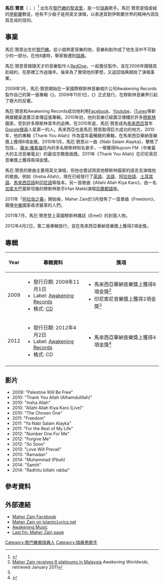 {{noteTA
|T=zh-hans:马赫·赞恩; zh-hant:馬赫·贊恩; zh-tw:馬赫·贊恩
|1=zh-hans:马厄·赞恩; zh-hant:馬厄·贊恩; zh-tw:馬赫·贊恩
}}
{{blpsources|time=2014-06-14T12:00:16+00:00}}
{{藝人
| 姓名 = 馬厄·贊恩
| 類型 = 男歌手
| 圖片 =Maher Zain at Tuisa charity concert Essen Germany 2012.jpg
| 原名 = 
| 英文名 = Maher Zain
| 國籍 = {{瑞典}}
| 出生日期 = {{birth_date_and_age|1981|7|6}}
| 出生地點 = [[黎巴嫩|黎巴嫩]][[的黎波里|的黎波里]]
| 職業 =[[音乐人|音乐人]]、[[歌手|歌手]]、[[創作歌手|創作歌手]]
| 語言 = [[阿拉伯語|阿拉伯語]]、[[英語|英語]]、[[瑞典語|瑞典語]]
| 宗教信仰 = [[伊斯蘭教|伊斯蘭教]][[遜尼派|遜尼派]]
| 音樂類型 = [[流行音樂|流行音樂]]、[[靈魂音樂|靈魂音樂]]、[[R&B|R&B]]
| 演奏樂器 = [[鋼琴|鋼琴]]、[[吉他|吉他]]
| 活躍年代 =2009年至今
| 唱片公司 = [[Awakening_Records|Awakening Records]]<br />[[Sony_Music|Sony Music]]
| 網站 = {{URL|http://www.maherzain.com/}}
}}

'''馬厄·贊恩'''（{{lang-ar|ماهر زين}}； {{bd|1981年|7月6日}}）<ref>{{Cite web |url=https://twitter.com/MaherZain/status/312996761113346049 |title=存档副本 |accessdate=2014-06-13 |archive-date=2016-04-09 |archive-url=https://web.archive.org/web/20160409002112/https://twitter.com/maherzain/status/312996761113346049 |dead-url=no }}</ref> 出生在[[黎巴嫩|黎巴嫩]][[的黎波里_(黎巴嫩)|的黎波里]]，是一位[[瑞典|瑞典]]歌手。馬厄·贊恩是個虔誠的[[伊斯蘭|伊斯蘭]]教徒，他有不少曲子是用英文演唱，以表達其對伊斯蘭世界的精神內涵及其忠貞的信仰。

==事業==
馬厄·贊恩出生於[[黎巴嫩|黎巴嫩]]。從小就熱愛音樂的他，音樂和創作成了他生活中不可缺少的一部分。在他8歲時，舉家搬遷到[[瑞典|瑞典]]。

馬厄·贊恩曾跟隨天才的音樂製作人[[RedOne|RedOne]]，一起擔任製作，並在2006年跟隨其赴紐約，在那裡工作過幾年。後來為了實現他的夢想，又返回瑞典開始了演唱事業。

2009年1月，馬厄·贊恩開始在一家國際穆斯林音樂唱片公司Awakening Records製作自己的第一張專輯《{{Link-en|Thank You Allah|Thank_You_Allah}}》。2009年11月1日，《{{Link-en|Thank You Allah|Thank_You_Allah}}》正式發行，在穆斯林音樂界引起了極大的反響。

馬厄·贊恩和Awakening Records成功地利用[[Facebook|Facebook]]、[[Youtube|Youtube]]、[[iTunes|iTunes]]等新興媒體渠道廣泛宣傳這張專輯。2010年初，他的音樂已經廣泛傳播於許多[[穆斯林|穆斯林]]國家，受到許多穆斯林青年的追捧。在2010年底，馬厄·贊恩成為[[馬來西亞|馬來西亞]]當年[[Google搜尋|Google搜尋]]人氣第一的人。馬來西亞也是馬厄·贊恩取得巨大成功的地方。2010年，他的專輯《Thank You Allah》作為當年最暢銷的專輯，在馬來西亞華納音樂獎上獲得8項金獎。2010年1月，馬厄·贊恩以一曲《Nabi Salam Alayka》，擊敗了包括{{Link-en|侯賽因·吉斯米|Hussein Al-Jismi}}、{{Link-en|穆罕默德·莫尼爾|Mohammed Mounir}}、[[薩米·優素福|薩米·優素福]]在內的多名穆斯林知名歌手，一舉獲得Nujoom FM（中東最大的主流音樂電台）的最佳宗教歌曲獎。2011年《Thank You Allah》在印尼索尼音樂獎上獲得兩項金獎。

馬厄·贊恩的歌曲主要用英文演唱，但他也嘗試用其他穆斯林國家的語言去演唱他的歌曲。例如《Insha Allah》，現在已經發行了[[英語|英語]]、[[法語|法語]]、[[阿拉伯語|阿拉伯語]]、[[土耳其語|土耳其語]]、[[馬來西亞語|馬來西亞語]]和[[印尼語|印尼語]]等版本。另一首歌曲《Allahi Allah Kiya Karo》，由一名[[加拿大|加拿大]]巴基斯坦裔的穆斯林歌手Irfan Makki演唱[[烏爾都語|烏爾都語]]版。

2011年「[[阿拉伯之春|阿拉伯之春]]」開始後，Maher Zain於3月發佈了一首單曲《Freedom》，聲援[[中東|中東]]國家尋求變革的人們。

2011年7月，馬厄·贊恩登上英國穆斯林雜誌《Emel》的封面人物。

2012年4月2日，第二張專輯{{Link-en|Forgive Me|Forgive Me (album)}}發行，並在馬來西亞華納音樂獎上獲得2項金獎。

==專輯==
{|class="wikitable"
|-
! Year
! style="width:230px;"|專輯資料
! style="width:350px;"|獎項
|-
|2009
|'''''{{Link-en|Thank You Allah|Thank_You_Allah}}'''''
* 發行日期: 2009年11月1日
* Label: [[Awakening_Records|Awakening Records]]
* 格式: [[Compact_disc|CD]]
| 
*馬來西亞華納音樂獎上獲得8項金獎<ref name="Maher Zain receives 8 platinums in Malaysia">[http://www.awakeningworldwide.com/05_news/index_2011_01.htm Maher Zain receives 8 platinums in Malaysia] {{webarchive|url=https://web.archive.org/web/20110904193553/http://www.awakeningworldwide.com/05_news/index_2011_01.htm |date=2011-09-04 }} ''Awakening Worldwide'', retrieved January 2011</ref>
*印尼索尼音樂獎上獲得2項金獎<ref name="Atlantic"/>
|-
|2012
|'''''{{Link-en|Forgive Me|Forgive Me (album)}}'''''
* 發行日期: 2012年4月2日
* Label: [[Awakening_Records|Awakening Records]]
* 格式: CD
|
* 馬來西亞華納音樂獎上獲得4項金獎<ref name="Meet Maher Zain">{{cite web|title=Meet Maher Zain|url=http://www.nib.com.my/archives/text/view/84331046?pos=1&hide_header=1&resultset=nstpec%3Awww/cross-search/search.php%3A_1339229405%3Aresultset|date=April 25, 2012|work=[[New_Straits_Times|New Straits Times]]|publisher=Digital Collections DC5: Text Archive|accessdate=2012-06-09|archive-date=2017-09-14|archive-url=https://web.archive.org/web/20170914173320/http://www.nib.com.my/archives/text/view/84331046?pos=1&hide_header=1&resultset=nstpec%3Awww%2Fcross-search%2Fsearch.php%3A_1339229405%3Aresultset|dead-url=no}}</ref>
|
|-
|}

==影片==
*2009: "Palestine Will Be Free"
*2010: "Thank You Allah (Alhamdulillah)"
*2010: "Insha Allah"
*2010: "Allahi Allah Kiya Karo (Live)"
*2010: "The Chosen One"
*2011: "Freedom"
*2011: "Ya Nabi Salam Alayka"
*2011: "For the Rest of My Life"
*2012: "Number One For Me"
*2012: "Forgive Me"
*2012: "So Soon"
*2013: "Love Will Prevail"
*2013: "Ramadan" 
*2014: "Muhammad (Pbuh)
*2014: "Samih"
*2014: "Radhitu billahi rabba"

==參考資料==
{{Reflist|2}}

==外部連結==
*[http://www.facebook.com/MaherZain Maher Zain Facebook] {{Wayback|url=http://www.facebook.com/MaherZain |date=20120829115728 }}
*[http://www.islamiclyrics.net/maher-zain/ Maher Zain on IslamicLyrics.net] {{Wayback|url=http://www.islamiclyrics.net/maher-zain/ |date=20170713081839 }}
*[http://www.awakening.org/ Awakening Music] {{Wayback|url=http://www.awakening.org/ |date=20210227085704 }}
*[http://www.last.fm/music/Maher+Zain Last.fm: Maher Zain page] {{Wayback|url=http://www.last.fm/music/Maher+Zain |date=20210316143537 }}

{{DEFAULTSORT: Zain, Maher}}
[[Category:黎巴嫩裔瑞典人|Category:黎巴嫩裔瑞典人]]
[[Category:瑞典男歌手|Category:瑞典男歌手]]